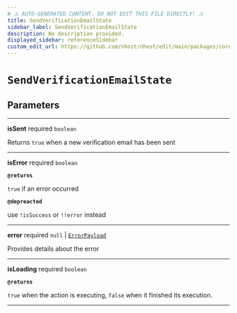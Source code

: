 ```yaml
---
# ⚠️ AUTO-GENERATED CONTENT. DO NOT EDIT THIS FILE DIRECTLY! ⚠️
title: SendVerificationEmailState
sidebar_label: SendVerificationEmailState
description: No description provided.
displayed_sidebar: referenceSidebar
custom_edit_url: https://github.com/nhost/nhost/edit/main/packages/core/src/promises/sendVerificationEmail.ts#L13
---
```


# `SendVerificationEmailState`

## Parameters

---

**<span className="parameter-name">isSent</span>** <span className="optional-status">required</span> `boolean`

Returns `true` when a new verification email has been sent

---

**<span className="parameter-name">isError</span>** <span className="optional-status">required</span> `boolean`

**`@returns`**

`true` if an error occurred

**`@depreacted`**

use `!isSuccess` or `!!error` instead

---

**<span className="parameter-name">error</span>** <span className="optional-status">required</span> `null` | [`ErrorPayload`](/reference/docgen/javascript/auth/types/error-payload)

Provides details about the error

---

**<span className="parameter-name">isLoading</span>** <span className="optional-status">required</span> `boolean`

**`@returns`**

`true` when the action is executing, `false` when it finished its execution.

---
